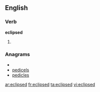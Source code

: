 ==English==

===Verb===
'''eclipsed'''

# {{past of|[[eclipse]]}}

===Anagrams===
* {{alphagram|cdeeilps}}
* [[pedicels#English|pedicels]]
* [[pedicles#English|pedicles]]


[[ar:eclipsed]]
[[fr:eclipsed]]
[[ta:eclipsed]]
[[vi:eclipsed]]